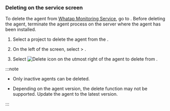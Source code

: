 ### Deleting on the service screen

To delete the agent from [Whatap Monitoring Service](https://service.whatap.io), go to <Cmdname sid="side_dbAgents" className="uitext" />. Before deleting the agent, terminate the agent process on the server where the agent has been installed. 

1. Select a project to delete the agent from the <Cmdname sid="side_projectList" className="uitext" />.

2. On the left of the screen, select <Cmdname sid="side_management" className="uitext" /> > <Cmdname sid="side_dbAgents" className="uitext" />.

3. Select ![Delete icon](/img/ico-trash.svg) on the utmost right of the agent to delete from <Cmdname sid="side_dbAgents" className="uitext" />.

:::note

- Only inactive agents can be deleted.

  <ImgLang img='db-disable-agent.png' desc='' />

- Depending on the agent version, the delete function may not be supported. Update the agent to the latest version.

:::
